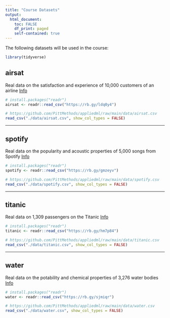 ```yaml
---
title: "Course Datasets"
output: 
  html_document:
    toc: FALSE
    df_print: paged
    self-contained: true
---
```


The following datasets will be used in the course:

```r
library(tidyverse)
```

## airsat

Real data on the satisfaction and experience of 10,000 customers of an airline <a href="https://www.kaggle.com/datasets/teejmahal20/airline-passenger-satisfaction" class="badge badge-info">Info</a>

```r
# install.packages("readr")
airsat <- readr::read_csv("https://rb.gy/ldq0y4")
```

```r
# https://github.com/PittMethods/appliedml/raw/main/data/airsat.csv
read_csv("./data/airsat.csv", show_col_types = FALSE)
```

---

## spotify

Real data on the popularity and acoustic properties of 5,000 songs from Spotify <a href="https://www.kaggle.com/datasets/yasserh/song-popularity-dataset" class="badge badge-info">Info</a>

```r
# install.packages("readr")
spotify <- readr::read_csv("https://rb.gy/gmzeyv")
```

```r
# https://github.com/PittMethods/appliedml/raw/main/data/spotify.csv
read_csv("./data/spotify.csv", show_col_types = FALSE)
```

---

## titanic

Real data on 1,309 passengers on the Titanic <a href="https://www.openml.org/search?type=data&sort=runs&id=40945&status=active" class="badge badge-info">Info</a>


```r
# install.packages("readr")
titanic <- readr::read_csv("https://rb.gy/hm7p84")
```

```r
# https://github.com/PittMethods/appliedml/raw/main/data/titanic.csv
read_csv("./data/titanic.csv", show_col_types = FALSE)
```

---

## water

Real data on the potability and chemical properties of 3,276 water bodies <a href="https://www.kaggle.com/adityakadiwal/water-potability" class="badge badge-info">Info</a>

```r
# install.packages("readr")
water <- readr::read_csv("https://rb.gy/sjmiqr")
```

```r
# https://github.com/PittMethods/appliedml/raw/main/data/water.csv
read_csv("./data/water.csv", show_col_types = FALSE)
```
